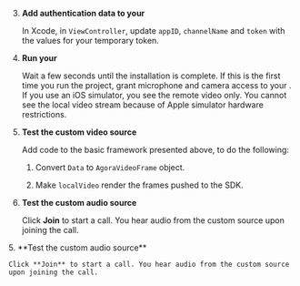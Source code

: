 

3. **Add authentication data to your <Vpl k="CLIENT" />**

    In Xcode, in `ViewController`, update `appID`, `channelName` and `token` with the values for your temporary token.

1. **Run your <Vpl k="CLIENT" />**

    Wait a few seconds until the installation is complete. If this is the first time you run the project, grant microphone and camera access to your <Vpl k="CLIENT" />.
    <PlatformWrapper platform="ios">
        If you use an iOS simulator, you see the remote video only. You cannot see the local video stream because of <Link target="_blank" to="https://help.apple.com/simulator/mac/current/#/devb0244142d">Apple simulator hardware restrictions</Link>.
    </PlatformWrapper>
<ProductWrapper notAllowed="voice-calling">

5. **Test the custom video source**

    Add code to the basic framework presented above, to do the following:
    
    1. Convert `Data` to `AgoraVideoFrame` object.

    1. Make `localVideo` render the frames pushed to the SDK.

1. **Test the custom audio source**

    Click **Join** to start a call. You hear audio from the custom source upon joining the call.
</ProductWrapper>

<ProductWrapper product="voice-calling">
5. **Test the custom audio source**

    Click **Join** to start a call. You hear audio from the custom source upon joining the call.
</ProductWrapper>

